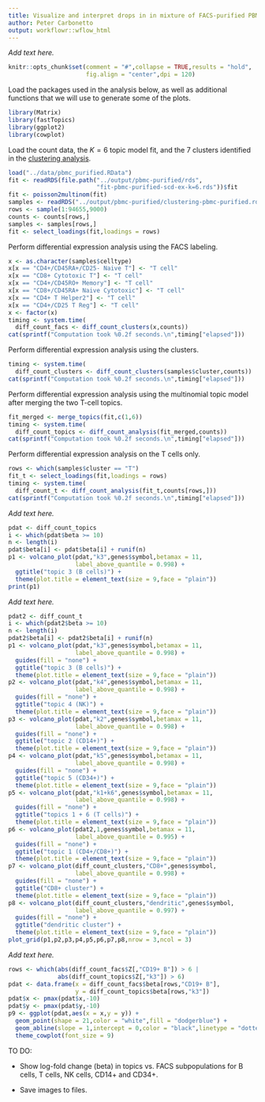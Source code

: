```yaml
---
title: Visualize and interpret drops in in mixture of FACS-purified PBMC data
author: Peter Carbonetto
output: workflowr::wflow_html
---
```


*Add text here.*

```r
knitr::opts_chunk$set(comment = "#",collapse = TRUE,results = "hold",
                      fig.align = "center",dpi = 120)
```

Load the packages used in the analysis below, as well as additional
functions that we will use to generate some of the plots.

```r
library(Matrix)
library(fastTopics)
library(ggplot2)
library(cowplot)
```

Load the count data, the $K = 6$ topic model fit, and the 7 clusters
identified in the [clustering analysis](clusters_purified_pbmc.html).

```r
load("../data/pbmc_purified.RData")
fit <- readRDS(file.path("../output/pbmc-purified/rds",
                         "fit-pbmc-purified-scd-ex-k=6.rds"))$fit
fit <- poisson2multinom(fit)
samples <- readRDS("../output/pbmc-purified/clustering-pbmc-purified.rds")
rows <- sample(1:94655,9000)
counts <- counts[rows,]
samples <- samples[rows,]
fit <- select_loadings(fit,loadings = rows)
```

Perform differential expression analysis using the FACS labeling.

```r
x <- as.character(samples$celltype)
x[x == "CD4+/CD45RA+/CD25- Naive T"] <- "T cell"
x[x == "CD8+ Cytotoxic T"] <- "T cell"
x[x == "CD4+/CD45RO+ Memory"] <- "T cell"
x[x == "CD8+/CD45RA+ Naive Cytotoxic"] <- "T cell"
x[x == "CD4+ T Helper2"] <- "T cell"
x[x == "CD4+/CD25 T Reg"] <- "T cell"
x <- factor(x)
timing <- system.time(
  diff_count_facs <- diff_count_clusters(x,counts))
cat(sprintf("Computation took %0.2f seconds.\n",timing["elapsed"]))
```

Perform differential expression analysis using the clusters.

```r
timing <- system.time(
  diff_count_clusters <- diff_count_clusters(samples$cluster,counts))
cat(sprintf("Computation took %0.2f seconds.\n",timing["elapsed"]))
```

Perform differential expression analysis using the multinomial topic
model after merging the two T-cell topics.

```r
fit_merged <- merge_topics(fit,c(1,6))
timing <- system.time(
  diff_count_topics <- diff_count_analysis(fit_merged,counts))
cat(sprintf("Computation took %0.2f seconds.\n",timing["elapsed"]))
```

Perform differential expression analysis on the T cells only.

```r
rows <- which(samples$cluster == "T")
fit_t <- select_loadings(fit,loadings = rows)
timing <- system.time(
  diff_count_t <- diff_count_analysis(fit_t,counts[rows,]))
cat(sprintf("Computation took %0.2f seconds.\n",timing["elapsed"]))
```

*Add text here.*

```r
pdat <- diff_count_topics
i <- which(pdat$beta >= 10)
n <- length(i)
pdat$beta[i] <- pdat$beta[i] + runif(n)
p1 <- volcano_plot(pdat,"k3",genes$symbol,betamax = 11,
                   label_above_quantile = 0.998) +
  ggtitle("topic 3 (B cells)") +
  theme(plot.title = element_text(size = 9,face = "plain"))
print(p1)
```

*Add text here.*

```r
pdat2 <- diff_count_t
i <- which(pdat2$beta >= 10)
n <- length(i)
pdat2$beta[i] <- pdat2$beta[i] + runif(n)
p1 <- volcano_plot(pdat,"k3",genes$symbol,betamax = 11,
                   label_above_quantile = 0.998) +
  guides(fill = "none") +
  ggtitle("topic 3 (B cells)") +
  theme(plot.title = element_text(size = 9,face = "plain"))
p2 <- volcano_plot(pdat,"k4",genes$symbol,betamax = 11,
                   label_above_quantile = 0.998) +
  guides(fill = "none") +
  ggtitle("topic 4 (NK)") +
  theme(plot.title = element_text(size = 9,face = "plain"))
p3 <- volcano_plot(pdat,"k2",genes$symbol,betamax = 11,
                   label_above_quantile = 0.998) +
  guides(fill = "none") +
  ggtitle("topic 2 (CD14+)") +
  theme(plot.title = element_text(size = 9,face = "plain"))
p4 <- volcano_plot(pdat,"k5",genes$symbol,betamax = 11,
                   label_above_quantile = 0.998) +
  guides(fill = "none") +
  ggtitle("topic 5 (CD34+)") +
  theme(plot.title = element_text(size = 9,face = "plain"))
p5 <- volcano_plot(pdat,"k1+k6",genes$symbol,betamax = 11,
                   label_above_quantile = 0.998) +
  guides(fill = "none") +
  ggtitle("topics 1 + 6 (T cells)") +
  theme(plot.title = element_text(size = 9,face = "plain"))
p6 <- volcano_plot(pdat2,1,genes$symbol,betamax = 11,
                   label_above_quantile = 0.995) +
  guides(fill = "none") +
  ggtitle("topic 1 (CD4+/CD8+)") +
  theme(plot.title = element_text(size = 9,face = "plain"))
p7 <- volcano_plot(diff_count_clusters,"CD8+",genes$symbol,
                   label_above_quantile = 0.998) +
  guides(fill = "none") +
  ggtitle("CD8+ cluster") +
  theme(plot.title = element_text(size = 9,face = "plain"))
p8 <- volcano_plot(diff_count_clusters,"dendritic",genes$symbol,
                   label_above_quantile = 0.997) +
  guides(fill = "none") +
  ggtitle("dendritic cluster") +
  theme(plot.title = element_text(size = 9,face = "plain"))
plot_grid(p1,p2,p3,p4,p5,p6,p7,p8,nrow = 3,ncol = 3)
```

*Add text here.*

```r
rows <- which(abs(diff_count_facs$Z[,"CD19+ B"]) > 6 |
              abs(diff_count_topics$Z[,"k3"]) > 6)
pdat <- data.frame(x = diff_count_facs$beta[rows,"CD19+ B"],
                   y = diff_count_topics$beta[rows,"k3"])
pdat$x <- pmax(pdat$x,-10)
pdat$y <- pmax(pdat$y,-10)
p9 <- ggplot(pdat,aes(x = x,y = y)) +
  geom_point(shape = 21,color = "white",fill = "dodgerblue") +
  geom_abline(slope = 1,intercept = 0,color = "black",linetype = "dotted") +
  theme_cowplot(font_size = 9)
```

TO DO:

+ Show log-fold change (beta) in topics vs. FACS subpopulations
for B cells, T cells, NK cells, CD14+ and CD34+.

+ Save images to files.
